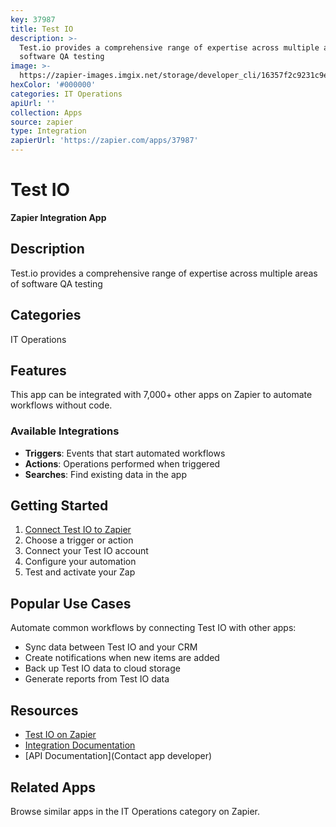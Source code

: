 ```yaml
---
key: 37987
title: Test IO
description: >-
  Test.io provides a comprehensive range of expertise across multiple areas of
  software QA testing
image: >-
  https://zapier-images.imgix.net/storage/developer_cli/16357f2c9231c9e3d9460bbe2a0878c7.png?auto=format%2Ccompress&ixlib=python-3.0.0&q=50
hexColor: '#000000'
categories: IT Operations
apiUrl: ''
collection: Apps
source: zapier
type: Integration
zapierUrl: 'https://zapier.com/apps/37987'
---
```

# Test IO

**Zapier Integration App**

## Description

Test.io provides a comprehensive range of expertise across multiple areas of software QA testing

## Categories

IT Operations

## Features

This app can be integrated with 7,000+ other apps on Zapier to automate workflows without code.

### Available Integrations

- **Triggers**: Events that start automated workflows
- **Actions**: Operations performed when triggered
- **Searches**: Find existing data in the app

## Getting Started

1. [Connect Test IO to Zapier](https://zapier.com/apps/37987)
2. Choose a trigger or action
3. Connect your Test IO account
4. Configure your automation
5. Test and activate your Zap

## Popular Use Cases

Automate common workflows by connecting Test IO with other apps:

- Sync data between Test IO and your CRM
- Create notifications when new items are added
- Back up Test IO data to cloud storage
- Generate reports from Test IO data

## Resources

- [Test IO on Zapier](https://zapier.com/apps/37987)
- [Integration Documentation](https://zapier.com/apps/37987/integrations)
- [API Documentation](Contact app developer)

## Related Apps

Browse similar apps in the IT Operations category on Zapier.
